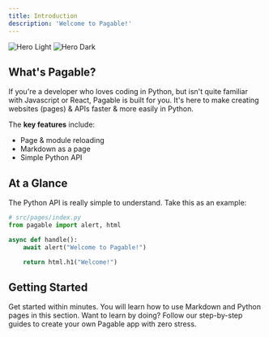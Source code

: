 ```yaml
---
title: Introduction
description: 'Welcome to Pagable!'
---
```


<img
  className="block dark:hidden"
  src="/images/hero-light.svg"
  alt="Hero Light"
/>
<img
  className="hidden dark:block"
  src="/images/hero-dark.svg"
  alt="Hero Dark"
/>

## What's Pagable?

If you're a developer who loves coding in Python, but isn't quite familiar with Javascript or React, Pagable is built for you. It's here to make creating websites (pages) & APIs faster & more easily in Python.

The **key features** include:

- Page & module reloading
- Markdown as a page
- Simple Python API

## At a Glance

The Python API is really simple to understand. Take this as an example:

```python
# src/pages/index.py
from pagable import alert, html

async def handle():
    await alert("Welcome to Pagable!")

    return html.h1("Welcome!")
```

## Getting Started

<CardGroup cols={2}>
  <Card
    title="Quickstart"
    icon="flag"
    href="/quickstart"
  >
    Get started within minutes. You will learn how to use Markdown and Python pages in this section.
  </Card>
  <Card
    title="App Guides"
    icon="cube"
    href="/app-guides"
  >
    Want to learn by doing? Follow our step-by-step guides to create your own Pagable app with zero stress.
  </Card>
</CardGroup>
